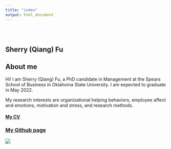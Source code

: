 ```yaml
---
title: "index"
output: html_document
---
```


<style type="text/css">
.title {
  display: none;
}

#getting-started img {
  margin-right: 10px;
}

</style>

<div class="row" style="padding-top: 30px;">
<div class="col-sm-6">

# **Sherry (Qiang) Fu**

## About me

Hi! I am Sherry (Qiang) Fu, a PhD candidate in Management at the Spears School of Business in Oklahoma State University.
I am expected to graduate in May 2022.

My research interests are organizational helping behaviors, employee affect and emotions, motivation and stress, and research methods. 

#### [My CV](fuqiangg.github.io/Fun-with-R/docs/Fu_CV.pdf)
<a href="https://fuqiangg.github.io/Fun-with-R/docs/Fu_CV.pdf"></a>
</div>
<div class="col-sm-6">


### [My Github page](https://github.com/fuqiangg)

<a href = "https://github.com/fuqiangg">
![](images/IMG_6111.JPG)
</a>
</div>
